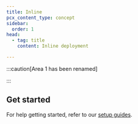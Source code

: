 ```yaml
---
title: Inline
pcx_content_type: concept
sidebar:
  order: 1
head:
  - tag: title
    content: Inline deployment

---
```



:::caution[Area 1 has been renamed]


<Render file="rename-area1-to-ces" />


:::

<Render file="deployment/setup-inline-overview" />

## Get started

For help getting started, refer to our [setup guides](/email-security/deployment/inline/setup/).
